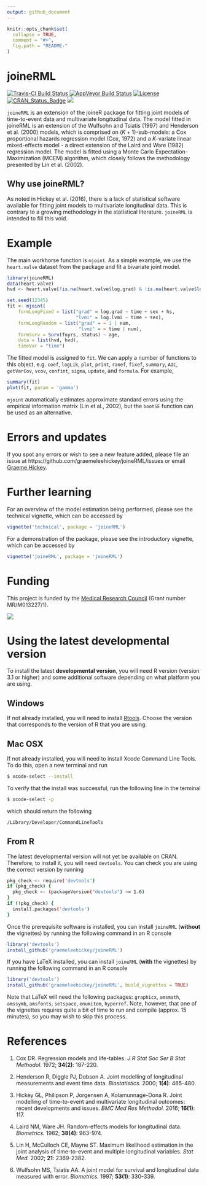 ```yaml
---
output: github_document
---
```


<!-- README.md is generated from README.Rmd. Please edit that file -->

```r
knitr::opts_chunk$set(
  collapse = TRUE,
  comment = "#>",
  fig.path = "README-"
)
```

# joineRML

[![Travis-CI Build Status](https://travis-ci.org/graemeleehickey/joineRML.svg?branch=master)](https://travis-ci.org/graemeleehickey/joineRML)
[![AppVeyor Build Status](https://ci.appveyor.com/api/projects/status/github/graemeleehickey/joineRML?branch=master&svg=true)](https://ci.appveyor.com/project/graemeleehickey/joineRML)
[![License](http://img.shields.io/badge/license-GPL%20%28%3E=%202%29-brightgreen.svg?style=flat)](http://www.gnu.org/licenses/gpl-2.0.html)
[![CRAN_Status_Badge](http://www.r-pkg.org/badges/version/joineRML)](https://cran.r-project.org/package=joineRML)
[![](http://cranlogs.r-pkg.org/badges/joineRML)](http://cran.rstudio.com/web/packages/joineRML/index.html)

`joineRML` is an extension of the joineR package for fitting joint models of time-to-event data and multivariate longitudinal data. The model fitted in joineRML is an extension of the Wulfsohn and Tsiatis (1997) and Henderson et al. (2000) models, which is comprised on $(K+1)$-sub-models: a Cox proportional hazards regression model (Cox, 1972) and a $K$-variate linear mixed-effects model - a direct extension of the Laird and Ware (1982) regression model. The model is fitted using a Monte Carlo Expectation-Maximization (MCEM) algorithm, which closely follows the methodology presented by Lin et al. (2002).

## Why use joineRML?

As noted in Hickey et al. (2016), there is a lack of statistical software available for fitting joint models to multivariate longitudinal data. This is contrary to a growing methodology in the statistical literature. `joineRML` is intended to fill this void.

# Example

The main workhorse function is `mjoint`. As a simple example, we use the `heart.valve` dataset from the package and fit a bivariate joint model.

```r
library(joineRML)
data(heart.valve)
hvd <- heart.valve[!is.na(heart.valve$log.grad) & !is.na(heart.valve$log.lvmi), ]

set.seed(12345)
fit <- mjoint(
    formLongFixed = list("grad" = log.grad ~ time + sex + hs,
                         "lvmi" = log.lvmi ~ time + sex),
    formLongRandom = list("grad" = ~ 1 | num,
                          "lvmi" = ~ time | num),
    formSurv = Surv(fuyrs, status) ~ age,
    data = list(hvd, hvd),
    timeVar = "time")
```

The fitted model is assigned to `fit`. We can apply a number of functions to this object, e.g. `coef`, `logLik`, `plot`, `print`, `ranef`, `fixef`, `summary`, `AIC`, `getVarCov`, `vcov`, `confint`, `sigma`, `update`, and `formula`. For example,

```r
summary(fit)
plot(fit, param = 'gamma')
```

`mjoint` automatically estimates approximate standard errors using the empirical information matrix (Lin et al., 2002), but the `bootSE` function can be used as an alternative.

# Errors and updates

If you spot any errors or wish to see a new feature added, please file an issue at https://github.com/graemeleehickey/joineRML/issues or email [Graeme Hickey](mailto:graeme.hickey@liverpool.ac.uk).

# Further learning

For an overview of the model estimation being performed, please see the technical vignette, which can be accessed by

```r
vignette('technical', package = 'joineRML')
```

For a demonstration of the package, please see the introductory vignette, which can be accessed by

```r
vignette('joineRML', package = 'joineRML')
```

# Funding

This project is funded by the [Medical Research Council](http://www.mrc.ac.uk) (Grant number MR/M013227/1).

![](http://www.mrc.ac.uk/mrc/includes/themes/MRC/images/template/desktop/logo.png)

# Using the latest developmental version

To install the latest **developmental version**, you will need R version (version 3.1 or higher) and some additional software depending on what platform you are using.

## Windows

If not already installed, you will need to install [Rtools](https://cran.r-project.org/bin/windows/Rtools/). Choose the version that corresponds to the version of R that you are using.

## Mac OSX

If not already installed, you will need to install Xcode Command Line Tools. To do this, open a new terminal and run

```bash
$ xcode-select --install
```

To verify that the install was successful, run the following line in the terminal

```bash
$ xcode-select -p
```

which should return the following

```bash
/Library/Developer/CommandLineTools
```

## From R

The latest developmental version will not yet be available on CRAN. Therefore, to install it, you will need `devtools`. You can check you are using the correct version by running

```bash
pkg_check <- require('devtools')
if (pkg_check) {
  pkg_check <- (packageVersion("devtools") >= 1.6)
}
if (!pkg_check) {
  install.packages('devtools')
}
```

Once the prerequisite software is installed, you can install `joineRML` (**without** the vignettes) by running the following command in an R console

```r
library('devtools')
install_github('graemeleehickey/joineRML')
```

If you have LaTeX installed, you can install `joineRML` (**with** the vignettes) by running the following command in an R console

```r
library('devtools')
install_github('graemeleehickey/joineRML', build_vignettes = TRUE)
```

Note that LaTeX will need the following packages: `graphicx`, `amsmath`, `amssymb`, `amsfonts`, `setspace`, `enumitem`, `hyperref`. Note, however, that one of the vignettes requires quite a bit of time to run and compile (approx. 15 minutes), so you may wish to skip this process.

# References

1. Cox DR. Regression models and life-tables. *J R Stat Soc Ser B Stat Methodol.* 1972; **34(2)**: 187-220.

2. Henderson R, Diggle PJ, Dobson A. Joint modelling of longitudinal measurements and event time data. *Biostatistics.* 2000; **1(4)**: 465-480.

3. Hickey GL, Philipson P, Jorgensen A, Kolamunnage-Dona R. Joint modelling of time-to-event and multivariate longitudinal outcomes: recent developments and issues. *BMC Med Res Methodol.* 2016; **16(1)**: 117.

4. Laird NM, Ware JH. Random-effects models for longitudinal data. *Biometrics.* 1982; **38(4)**: 963-974.

5. Lin H, McCulloch CE, Mayne ST. Maximum likelihood estimation in the joint analysis of time-to-event and multiple longitudinal variables. *Stat Med.* 2002; **21**: 2369-2382.

6. Wulfsohn MS, Tsiatis AA. A joint model for survival and longitudinal data measured with error. *Biometrics.* 1997; **53(1)**: 330-339.
